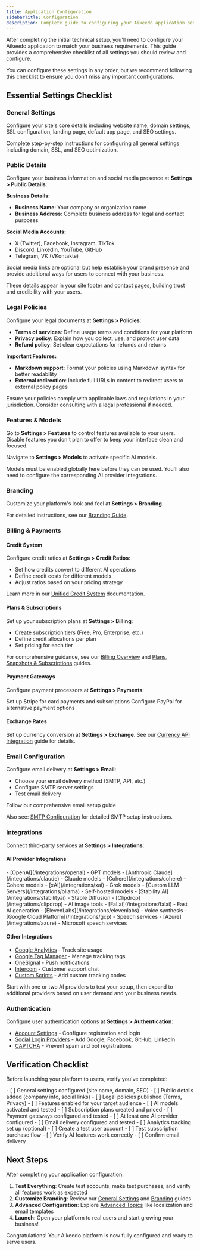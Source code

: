 ```yaml
---
title: Application Configuration
sidebarTitle: Configuration
description: Complete guide to configuring your Aikeedo application settings after installation.
---
```



After completing the initial technical setup, you'll need to configure your Aikeedo application to match your business requirements. This guide provides a comprehensive checklist of all settings you should review and configure.

<Note>
You can configure these settings in any order, but we recommend following this checklist to ensure you don't miss any important configurations.
</Note>

## Essential Settings Checklist

### General Settings

Configure your site's core details including website name, domain settings, SSL configuration, landing page, default app page, and SEO settings.

<Card title="General Settings Guide" icon="gear" href="/website-basics/essentials">
  Complete step-by-step instructions for configuring all general settings including domain, SSL, and SEO optimization.
</Card>

### Public Details

Configure your business information and social media presence at **Settings > Public Details**:

**Business Details:**
- **Business Name**: Your company or organization name
- **Business Address**: Complete business address for legal and contact purposes

**Social Media Accounts:**
- X (Twitter), Facebook, Instagram, TikTok
- Discord, LinkedIn, YouTube, GitHub
- Telegram, VK (VKontakte)

<Note>
Social media links are optional but help establish your brand presence and provide additional ways for users to connect with your business.
</Note>

These details appear in your site footer and contact pages, building trust and credibility with your users.

### Legal Policies

Configure your legal documents at **Settings > Policies**:

- **Terms of services**: Define usage terms and conditions for your platform
- **Privacy policy**: Explain how you collect, use, and protect user data
- **Refund policy**: Set clear expectations for refunds and returns

**Important Features:**
- **Markdown support**: Format your policies using Markdown syntax for better readability
- **External redirection**: Include full URLs in content to redirect users to external policy pages

<Warning>
Ensure your policies comply with applicable laws and regulations in your jurisdiction. Consider consulting with a legal professional if needed.
</Warning>

### Features & Models

Go to **Settings > Features** to control features available to your users. Disable features you don't plan to offer to keep your interface clean and focused.

Navigate to **Settings > Models** to activate specific AI models.

<Info>
Models must be enabled globally here before they can be used. You'll also need to configure the corresponding AI provider integrations.
</Info>

### Branding

Customize your platform's look and feel at **Settings > Branding**.

For detailed instructions, see our [Branding Guide](/website-basics/branding).

### Billing & Payments

#### Credit System

Configure credit ratios at **Settings > Credit Ratios**:

- Set how credits convert to different AI operations
- Define credit costs for different models
- Adjust ratios based on your pricing strategy

Learn more in our [Unified Credit System](/billing/unified-credit-system) documentation.

#### Plans & Subscriptions

Set up your subscription plans at **Settings > Billing**:

- Create subscription tiers (Free, Pro, Enterprise, etc.)
- Define credit allocations per plan
- Set pricing for each tier

For comprehensive guidance, see our [Billing Overview](/billing/overview) and [Plans, Snapshots & Subscriptions](/billing/plans-snapshots-subscriptions) guides.

#### Payment Gateways

Configure payment processors at **Settings > Payments**:

<CardGroup cols={2}>
<Card title="Stripe" icon="stripe" href="/integrations/stripe">
  Set up Stripe for card payments and subscriptions
</Card>

<Card title="PayPal" icon="paypal" href="/integrations/paypal">
  Configure PayPal for alternative payment options
</Card>
</CardGroup>

#### Exchange Rates

Set up currency conversion at **Settings > Exchange**. See our [Currency API Integration](/integrations/currency-api) guide for details.

### Email Configuration

Configure email delivery at **Settings > Email**:

- Choose your email delivery method (SMTP, API, etc.)
- Configure SMTP server settings
- Test email delivery

<Card title="Email Configuration" icon="envelope" href="/email/mailer">
  Follow our comprehensive email setup guide
</Card>

Also see: [SMTP Configuration](/email/smtp) for detailed SMTP setup instructions.

### Integrations

Connect third-party services at **Settings > Integrations**:

#### AI Provider Integrations

<AccordionGroup>
<Accordion title="Text Generation Providers">
  - [OpenAI](/integrations/openai) - GPT models
  - [Anthropic Claude](/integrations/claude) - Claude models
  - [Cohere](/integrations/cohere) - Cohere models
  - [xAI](/integrations/xai) - Grok models
  - [Custom LLM Servers](/integrations/ollama) - Self-hosted models
</Accordion>

<Accordion title="Image Generation Providers">
  - [Stability AI](/integrations/stabilityai) - Stable Diffusion
  - [Clipdrop](/integrations/clipdrop) - AI image tools
  - [Fal.ai](/integrations/falai) - Fast AI generation
</Accordion>

<Accordion title="Voice & Audio Providers">
  - [ElevenLabs](/integrations/elevenlabs) - Voice synthesis
  - [Google Cloud Platform](/integrations/gcp) - Speech services
  - [Azure](/integrations/azure) - Microsoft speech services
</Accordion>
</AccordionGroup>

#### Other Integrations

- [Google Analytics](/integrations/google-analytics) - Track site usage
- [Google Tag Manager](/integrations/google-tag-manager) - Manage tracking tags
- [OneSignal](/integrations/onesignal) - Push notifications
- [Intercom](/integrations/intercom) - Customer support chat
- [Custom Scripts](/integrations/custom-scripts) - Add custom tracking codes

<Tip>
Start with one or two AI providers to test your setup, then expand to additional providers based on user demand and your business needs.
</Tip>

### Authentication

Configure user authentication options at **Settings > Authentication**:

- [Account Settings](/authentication/accounts-settings) - Configure registration and login
- [Social Login Providers](/authentication/identity-providers/google) - Add Google, Facebook, GitHub, LinkedIn
- [CAPTCHA](/authentication/captcha) - Prevent spam and bot registrations

## Verification Checklist

Before launching your platform to users, verify you've completed:

<Steps>
<Step title="Essential Settings">
  - [ ] General settings configured (site name, domain, SEO)
  - [ ] Public details added (company info, social links)
  - [ ] Legal policies published (Terms, Privacy)
</Step>

<Step title="Features & Billing">
  - [ ] Features enabled for your target audience
  - [ ] AI models activated and tested
  - [ ] Subscription plans created and priced
  - [ ] Payment gateways configured and tested
</Step>

<Step title="Integrations">
  - [ ] At least one AI provider configured
  - [ ] Email delivery configured and tested
  - [ ] Analytics tracking set up (optional)
</Step>

<Step title="Testing">
  - [ ] Create a test user account
  - [ ] Test subscription purchase flow
  - [ ] Verify AI features work correctly
  - [ ] Confirm email delivery
</Step>
</Steps>

## Next Steps

After completing your application configuration:

1. **Test Everything**: Create test accounts, make test purchases, and verify all features work as expected
2. **Customize Branding**: Review our [General Settings](/website-basics/essentials) and [Branding](/website-basics/branding) guides
3. **Advanced Configuration**: Explore [Advanced Topics](/advanced/localization) like localization and email templates
4. **Launch**: Open your platform to real users and start growing your business!

<Check>
Congratulations! Your Aikeedo platform is now fully configured and ready to serve users.
</Check>

<Support />
